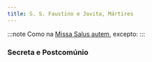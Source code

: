 ```yaml
---
title: S. S. Faustino e Jovita, Mártires
---
```


:::note
Como na [Missa Salus autem](../comum/8muitosmartires3), excepto:
:::

### Secreta e Postcomúnio

<LinkCard
  href="/missal/comum/6muitosmartires1#secreta"
  title="Muitos Mártires - Missa Intret in"
/>
